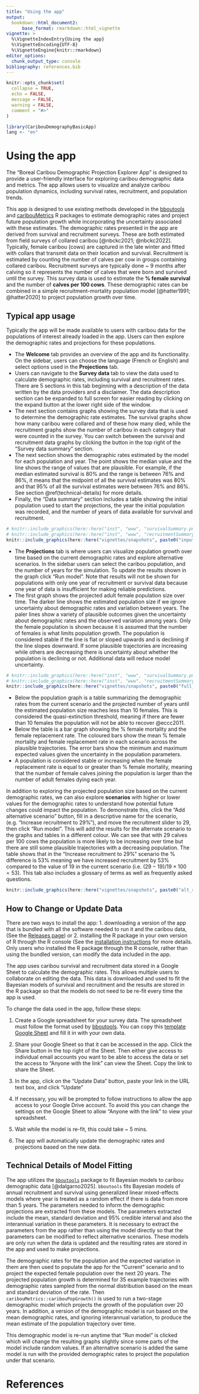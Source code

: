 ```yaml
---
title: "Using the app"
output: 
  bookdown::html_document2:
      base_format: rmarkdown::html_vignette
vignette: >
  %\VignetteIndexEntry{Using the app}
  %\VignetteEncoding{UTF-8}
  %\VignetteEngine{knitr::rmarkdown}
editor_options: 
  chunk_output_type: console
bibliography: references.bib
---
```


```r
knitr::opts_chunk$set(
  collapse = TRUE,
  echo = FALSE,
  message = FALSE, 
  warning = FALSE,
  comment = "#>"
)
```

```r
library(CaribouDemographyBasicApp)
lang <- "en"
```

```{=html}
<!--- A vignette to outline the uses of the app including: General description of the interface Uncertainty
How to update data
Technical write up on how models are fit that refers back to bboutools/caribouMetrics --->
```

# Using the app

The “Boreal Caribou Demographic Projection Explorer App” is designed to provide a user-friendly interface for exploring caribou demographic data and metrics. The app allows users to visualize and analyze caribou population dynamics, including survival rates, recruitment, and population trends.

This app is designed to use existing methods developed in the <a href="https://poissonconsulting.github.io/bboutools/" target="_blank">bboutools</a> and <a href="https://landscitech.github.io/caribouMetrics/" target="_blank">caribouMetrics</a> R packages to estimate demographic rates and project future population growth while incorporating the uncertainty associated with these estimates. The demographic rates presented in the app are derived from survival and recruitment surveys. These are both estimated from field surveys of collared caribou [@nbckc2021; @nbckc2022]. Typically, female caribou (cows) are captured in the late winter and fitted with collars that transmit data on their location and survival. Recruitment is estimated by counting the number of calves per cow in groups containing collared caribou. Recruitment surveys are typically done \~ 9 months after calving so it represents the number of calves that were born and survived until the survey. This survey data is used to estimate the **% female survival** and the number of **calves per 100 cows**. These demographic rates can be combined in a simple recruitment-mortality population model [@hatter1991; @hatter2020] to project population growth over time.

## Typical app usage

Typically the app will be made available to users with caribou data for the populations of interest already loaded in the app. Users can then explore the demographic rates and projections for these populations.

-   The **Welcome** tab provides an overview of the app and its functionality. On the sidebar, users can choose the language (French or English) and select options used in the **Projections** tab.
-   Users can navigate to the **Survey data** tab to view the data used to calculate demographic rates, including survival and recruitment rates. There are 5 sections in this tab beginning with a description of the data written by the data providers and a disclaimer. The data description section can be expanded to full screen for easier reading by clicking on the expand button at the lower right side of the window.
-   The next section contains graphs showing the survey data that is used to determine the demographic rate estimates. The survival graphs show how many caribou were collared and of these how many died, while the recruitment graphs show the number of caribou in each category that were counted in the survey. You can switch between the survival and recruitment data graphs by clicking the button in the top right of the "Survey data summary" section.
-   The next section shows the demographic rates estimated by the model for each population and year. The point shows the median value and the line shows the range of values that are plausible. For example, if the median estimated survival is 80% and the range is between 76% and 86%, it means that the midpoint of all the survival estimates was 80% and that 95% of all the survival estimates were between 76% and 86%. See section \@ref(technical-details) for more details.
-   Finally, the "Data summary" section includes a table showing the initial population used to start the projections, the year the initial population was recorded, and the number of years of data available for survival and recruitment.

```r
# knitr::include_graphics(here::here("inst", "www", "survivalSummary.png" ))
# knitr::include_graphics(here::here("inst", "www", "recruitmentSummary.png" ))
knitr::include_graphics(here::here("vignettes/snapshots", paste0("input_data_", lang, ".png" )))
```

-   The **Projections** tab is where users can visualize population growth over time based on the current demographic rates and explore alternative scenarios. In the sidebar users can select the caribou population, and the number of years for the simulation. To update the results shown in the graph click “Run model”. Note that results will not be shown for populations with only one year of recruitment or survival data because one year of data is insufficient for making reliable predictions.
-   The first graph shows the projected adult female population size over time. The darker line shows the estimated population size if we ignore uncertainty about demographic rates and variation between years. The paler lines show a variety of plausible outcomes given the uncertainty about demographic rates and the observed variation among years. Only the female population is shown because it is assumed that the number of females is what limits population growth. The population is considered stable if the line is flat or sloped upwards and is declining if the line slopes downward. If some plausible trajectories are increasing while others are decreasing there is uncertainty about whether the population is declining or not. Additional data will reduce model uncertainty.

```r
# knitr::include_graphics(here::here("inst", "www", "survivalSummary.png" ))
# knitr::include_graphics(here::here("inst", "www", "recruitmentSummary.png" ))
knitr::include_graphics(here::here("vignettes/snapshots", paste0("full_results_", lang, ".png" )))
```

-   Below the population graph is a table summarizing the demographic rates from the current scenario and the projected number of years until the estimated population size reaches less than 10 females. This is considered the quasi-extinction threshold, meaning if there are fewer than 10 females the population will not be able to recover @eccc2011.
-   Below the table is a bar graph showing the % female mortality and the female replacement rate. The coloured bars show the mean % female mortality and female replacement rate in each scenario across the plausible trajectories. The error bars show the minimum and maximum expected values given the uncertainty in the population parameters.
-   A population is considered stable or increasing when the female replacement rate is equal to or greater than % female mortality, meaning that the number of female calves joining the population is larger than the number of adult females dying each year.

In addition to exploring the projected population size based on the current demographic rates, we can also explore **scenarios** with higher or lower values for the demographic rates to understand how potential future changes could impact the population. To demonstrate this, click the "Add alternative scenario" button, fill in a descriptive name for the scenario, (e.g. "Increase recruitment to 29%"), and move the recruitment slider to 29, then click “Run model”. This will add the results for the alternate scenario to the graphs and tables in a different colour. We can see that with 29 calves per 100 cows the population is more likely to be increasing over time but there are still some plausible trajectories with a decreasing population. The table shows that in the "Increase recruitment to 29%" scenario the % difference is 53% meaning we have increased recruitment by 53% compared to the value of 19 in the current scenario (i.e. $(29 - 19)/19 \times 100 = 53$). This tab also includes a glossary of terms as well as frequently asked questions. 

```r
knitr::include_graphics(here::here("vignettes/snapshots", paste0("alt_results_", lang, ".png" )))
```

## How to Change or Update Data

There are two ways to install the app: 
1.  downloading a version of the app that is bundled with all the software needed to run it and the caribou data, (See the [Releases page]( https://github.com/LandSciTech/CaribouDemographyBasicApp/releases)) or 
2.  installing the R package in your own version of R through the R console (See the [installation instructions](https://github.com/LandSciTech/CaribouDemographyBasicApp?tab=readme-ov-file#installation) for more details. Only users who installed the R package through the R console, rather than using the bundled version, can modify the data included in the app.

The app uses caribou survival and recruitment data stored in a Google Sheet to calculate the demographic rates. This allows multiple users to collaborate on editing the data. This data is downloaded and used to fit the Bayesian models of survival and recruitment and the results are stored in the R package so that the models do not need to be re-fit every time the app is used.

To change the data used in the app, follow these steps:

1.  Create a Google spreadsheet for your survey data. The spreadsheet must follow the format used by [bboutools](https://poissonconsulting.github.io/bboutools/articles/bboutools.html#providing-data). You can copy this [template Google Sheet](https://docs.google.com/spreadsheets/d/1i53nQrJXgrq3B6jO0ATHhSIbibtLq5TmmFL-PxGQNm8/edit?usp=sharing) and fill it in with your own data.

2.  Share your Google Sheet so that it can be accessed in the app. Click the Share button in the top right of the Sheet. Then either give access to individual email accounts you want to be able to access the data or set the access to “Anyone with the link” can view the Sheet. Copy the link to share the Sheet.

3.  In the app, click on the "Update Data" button, paste your link in the URL text box, and click "Update"

4.  If necessary, you will be prompted to follow instructions to allow the app access to your Google Drive account. To avoid this you can change the settings on the Google Sheet to allow "Anyone with the link" to view your spreadsheet.

5.  Wait while the model is re-fit, this could take \~ 5 mins.

6.  The app will automatically update the demographic rates and projections based on the new data.

## Technical Details of Model Fitting {#technical-details}

The app utilizes the [`bboutools`](https://poissonconsulting.github.io/bboutools/articles/bboutools.html) package to fit Bayesian models to caribou demographic data [@dalgarno2025]. `bboutools` fits Bayesian models of annual recruitment and survival using generalized linear mixed-effects models where year is treated as a random effect if there is data from more than 5 years. The parameters needed to inform the demographic projections are extracted from these models. The parameters extracted include the mean, standard deviation and 95% credible interval and also the interannual variation in these parameters. It is necessary to extract the parameters from the app rather than using the model directly so that the parameters can be modified to reflect alternative scenarios. These models are only run when the data is updated and the resulting rates are stored in the app and used to make projections.

The demographic rates for the population and the expected variation in them are then used to populate the app for the "Current" scenario and to project the expected female population over the next 20 years. The projected population growth is determined for 35 example trajectories with demographic rates sampled from the normal distribution based on the mean and standard deviation of the rate. Then `caribouMetrics::caribouPopGrowth()` is used to run a two-stage demographic model which projects the growth of the population over 20 years. In addition, a version of the demographic model is run based on the mean demographic rates, and ignoring interannual variation, to produce the mean estimate of the population trajectory over time. 

This demographic model is re-run anytime that "Run model" is clicked which will change the resulting graphs slightly since some parts of the model include random values. If an alternative scenario is added the same model is run with the provided demographic rates to project the population under that scenario.

# References
